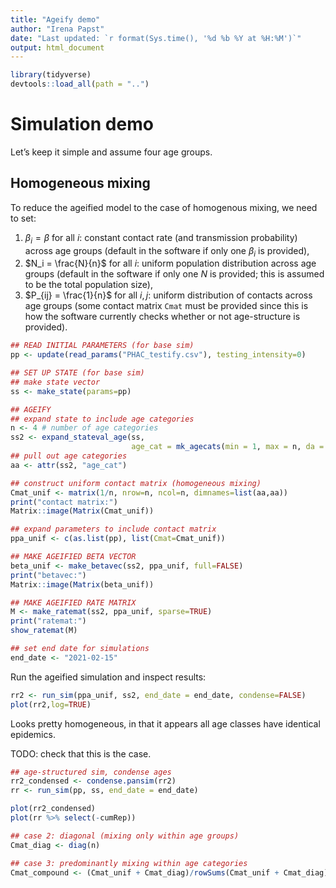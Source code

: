 ```yaml
---
title: "Ageify demo"
author: "Irena Papst"
date: "Last updated: `r format(Sys.time(), '%d %b %Y at %H:%M')`"
output: html_document
---
```


```r
library(tidyverse)
devtools::load_all(path = "..")
```

# Simulation demo

Let's keep it simple and assume four age groups.

## Homogeneous mixing

To reduce the ageified model to the case of homogenous mixing, we need to set:

1. $\beta_i = \beta$ for all $i$: constant contact rate (and transmission probability) across age groups (default in the software if only one $\beta_i$ is provided),
1. $N_i = \frac{N}{n}$ for all $i$: uniform population distribution across age groups (default in the software if only one $N$ is provided; this is assumed to be the total population size),
1. $P_{ij} = \frac{1}{n}$ for all $i,j$: uniform distribution of contacts across age groups (some contact matrix `Cmat` must be provided since this is how the software currently checks whether or not age-structure is provided).

```r
## READ INITIAL PARAMETERS (for base sim)
pp <- update(read_params("PHAC_testify.csv"), testing_intensity=0)

## SET UP STATE (for base sim)
## make state vector
ss <- make_state(params=pp)

## AGEIFY
## expand state to include age categories
n <- 4 # number of age categories
ss2 <- expand_stateval_age(ss,
                           age_cat = mk_agecats(min = 1, max = n, da = 1))
## pull out age categories
aa <- attr(ss2, "age_cat")

## construct uniform contact matrix (homogeneous mixing)
Cmat_unif <- matrix(1/n, nrow=n, ncol=n, dimnames=list(aa,aa))
print("contact matrix:")
Matrix::image(Matrix(Cmat_unif))

## expand parameters to include contact matrix
ppa_unif <- c(as.list(pp), list(Cmat=Cmat_unif))

## MAKE AGEIFIED BETA VECTOR
beta_unif <- make_betavec(ss2, ppa_unif, full=FALSE)
print("betavec:")
Matrix::image(Matrix(beta_unif))

## MAKE AGEIFIED RATE MATRIX
M <- make_ratemat(ss2, ppa_unif, sparse=TRUE)
print("ratemat:")
show_ratemat(M)

## set end date for simulations
end_date <- "2021-02-15"
```

Run the ageified simulation and inspect results:

```r
rr2 <- run_sim(ppa_unif, ss2, end_date = end_date, condense=FALSE)
plot(rr2,log=TRUE)
```

Looks pretty homogeneous, in that it appears all age classes have identical epidemics.

TODO: check that this is the case.

```r
## age-structured sim, condense ages
rr2_condensed <- condense.pansim(rr2)
rr <- run_sim(pp, ss, end_date = end_date)

plot(rr2_condensed)
plot(rr %>% select(-cumRep))
```

```r
## case 2: diagonal (mixing only within age groups)
Cmat_diag <- diag(n)

## case 3: predominantly mixing within age categories
Cmat_compound <- (Cmat_unif + Cmat_diag)/rowSums(Cmat_unif + Cmat_diag)
```


